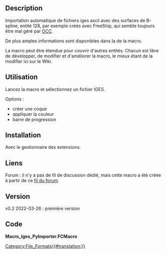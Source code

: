<languages/>

{{Macro/fr
|Name=Iges_PyImporter
|Description=Importer un fichier IGES avec l'entité 128 dans FreeCAD.
|Author=heda
|Version=0.2
|Date=2022-03-26
|FCVersion=Toutes
}}

==Description==

Importation automatique de fichiers iges ascii avec des surfaces de B-spline, entité 128, par exemple créés avec FreeShip, qui semble toujours être mal géré par [[OpenCASCADE/fr|OCC]].

De plus amples informations sont disponibles dans la {{Incode|docstring}} de la macro.

La macro peut être étendue pour couvrir d'autres entités. Chacun est libre de développer, de modifier et d'améliorer la macro, le mieux étant de la modifier ici sur le Wiki.

<span id="Usage"></span>
==Utilisation==

Lancez la macro et sélectionnez un fichier IGES.

Options :
* créer une coque
* appliquer la couleur
* barre de progression

<span id="Install"></span>
==Installation==

Avec le gestionnaire des extensions.

<span id="Link"></span>
==Liens==

Forum : il n'y a pas de fil de discussion dédié, mais cette macro a été créée à partir de ce [https://forum.freecad.org/viewtopic.php?p=582137&sid=3a86de4d61ef810a81861c757e15129c#p582137 fil du forum].

==Version==

v0.2 2022-03-26 : première version

==Code==

'''Macro_Iges_PyImporter.FCMacro'''

{{MacroCode|code=
#!/usr/bin/env python3
# -*- coding: utf-8 -*-

# ***************************************************************************
# *   Copyright (c) 2022 heda <heda @ freecad forum>                        *
# *                                                                         *
# *   This file is part of the FreeCAD CAx development system.              *
# *                                                                         *
# *   This program is free software; you can redistribute it and/or modify  *
# *   it under the terms of the GNU Lesser General Public License (LGPL)    *
# *   as published by the Free Software Foundation; either version 2 of     *
# *   the License, or (at your option) any later version.                   *
# *   for detail see the LICENSE text file.                                 *
# *                                                                         *
# *   This program is distributed in the hope that it will be useful,       *
# *   but WITHOUT ANY WARRANTY; without even the implied warranty of        *
# *   MERCHANTABILITY or FITNESS FOR A PARTICULAR PURPOSE.  See the         *
# *   GNU Library General Public License for more details.                  *
# *                                                                         *
# *   You should have received a copy of the GNU Library General Public     *
# *   License along with this program; if not, write to the Free Software   *
# *   Foundation, Inc., 59 Temple Place, Suite 330, Boston, MA  02111-1307  *
# *   USA                                                                   *
# *                                                                         *
# ***************************************************************************


__Name__ = 'Iges_PyImporter'
__Comment__ = 'Imports an iges file with entity 128 to FreeCAD'
__Author__ = 'heda @ fc-forum'
__Version__ = '0.2'
__Date__ = '2022-03-26'
__License__ = 'LGPL-2.0-or-later'
__Web__ = ''
__Wiki__ = 'https://wiki.freecad.org/Macro_Iges_PyImporter'
__Icon__ = ''
__Help__ = 'Launch macro and select file.'
__Status__ = 'works'
__Requires__ = 'tested on FreeCAD v0.19'
__Communication__ = 'forum'
__Files__ = ''



__doc__ = """
Standalone import for ascii iges-files with bspline surfaces,
entity 128, which appears to always be incorrectly handled by occ.

options:
- make shell [default on] or individual surfaces
  if off, the making of shell is enforced for files with more than 50 surfaces
- apply color [default on] if color is present in the iges-file,
  the parser naivly takes the first and ignores any following color records
- progress bar [default on] see note.

Run macro and select the iges file.
Creation of the surfaces can take a while.
Import is to current document if available, else a new is created.

There are no error or consistency checks, the parser either works or fails.
The only parsed entity is 128 - rational bspline surface,
assumed to be freeform. Parsing ability could be expanded,
specification used is iges5.3.

The importer is tested on:
- one freeship file
- one libIGES file

v0.1 - first version - handled iges files created by freeship.
v0.2 - also handles files made with libIGES (on gh).

note: if the macro has an error, the use of the progress bar makes fc
      freezes in monumental ways, the application has to be killed
      with system commands. If so, switch off the progress bar.
"""


import FreeCAD as App
import FreeCADGui as Gui
import Part
from PySide import QtGui

import re
from pathlib import Path
from collections import namedtuple, Counter

### options
MakeShell = True
ShellLimit = 50
ApplyColor = True
ProgressBar = True

filename, filt = QtGui.QFileDialog.getOpenFileName(filter='*.igs')

if not filename:
    raise UserWarning('Need to select an iges file.')

print('Importing: {}'.format(filename))

class Ticker:
    """better than nothing, does not always show though"""
    tick_count = 0
    pbon = ProgressBar
    if pbon:
        pb = App.Base.ProgressIndicator() 
        pb.start('importing iges', 100)
    
    def tick(self, ticks=1):
        if self.pbon:
            for i in range(ticks):
                self.pb.next()
                self.tick_count += 1

    def tick_time(self, prog):
        if isinstance(self.tick_step, int):
            self.tick(self.tick_step)
        else:
            if prog in self.tick_step:
                self.tick()
    
    def set_tick_step(self, number):
        self.tot_number = number
        span = 100 - 3 * 4
        if number >= span:
            self.tick_step = tuple(range(0, number, int(number / span) + 1))
        else:
            self.tick_step = int(span / number)
        
    def end(self):
        if self.pbon:
            for i in range(101 - self.tick_count):
                self.tick()
            self.pb.stop()


ticker = Ticker()


iges = Path(filename)
data = iges.read_text().splitlines()

sec_def = re.compile('\W+')
sections = dict(S='', G='', D=list(), P=dict())
DES = namedtuple('DES', 'entity linecount label')
oddeven = color = None

for i, line in enumerate(data):
    sec_col = line[72:]
    section, snbr = sec_def.split(sec_col)
    if section in 'SG':
        sections[section] += line[:72]
    elif section == 'D':
        if oddeven is None:
            oddeven = bool(i % 2)
        if isinstance(oddeven, bool):
            if bool(i % 2) == oddeven:
                row1 = [line[j:j+8] for j in range(0, 80, 8)]
                row2 = [data[i+1][j:j+8] for j in range(0, 80, 8)]
                entitydef = (int(row1[0]), int(row2[3]), row2[-3])
                sections['D'].append(DES(*entitydef))
    elif section == 'P':
        break

lc = i

### header
fields = ' '.join(('f{}'.format(i+1) for i in range(25)))
for oldnew in (('f6 preprocessor', 'f14 unitsflag', 'f23 version')):
    fields = fields.replace(*oldnew.split())
Header = namedtuple('Header', fields)
cheat = sections.get('G').split(',')
cheat[0] += ',' # assume that the parameter delimiter is a comma
if len(cheat) == 26:
    cheat.pop(1) # the freeship file

header = Header(*cheat)

### unit
Units = dict(u1=(25.4, 'inch'),
             u2=(1, 'mm'),
             u3=(1, 'user defined, skip'),
             u4=(25.4 * 12, 'feet'),
             u5=(1, 'miles, skipping'),
             u6=(1000, 'meters'),
             u7=(10000, 'kilometers'),
             u8=(25.4 / 1000, 'milli inch'),
             u9=(1, 'micron, skipping'),
             u10=(10, 'centimeters'),
             u11=(1, 'micro inches, skipping'),
             )

unit, unitname = Units.get('u{}'.format(header.unitsflag))
msg = 'file units: {} / preprocessor: {}'
print(msg.format(unitname, header.preprocessor))

ticker.tick(3)

### color
# naive assumtion that color is first entry
msg = 'color definition found in file'
if 314 in set((desi.entity for desi in sections['D'])):
    des = sections['D'].pop(0)
    code, *rgb, _ = data[lc].split(';')[0].split(',')
    color = tuple(float(c) / 100 for c in (rgb)) + (0.,)
    lc += des.linecount
    print(msg)
else:
    print('no ' + msg)

ticker.tick(3)

entities, skipped = list(), list()
for des in sections['D']:
    if des.entity == 128:
        chunk = ''
        for line in data[lc:lc+des.linecount]:
            chunk += line[:64].strip()
        entities.append(chunk.strip()[:-1])
    else:
        skipped.append(des.entity)
    lc += des.linecount

print('found {} surfaces'.format(len(entities)))
if skipped:
    for entity, count in Counter(skipped).items():
        print('skipped {} records of entity {}'.format(count, entity))
else:
    print('no records skipped during parsing')
print('creating surfaces...')

Gui.updateGui() # flushes prints
ticker.tick(3)
ticker.set_tick_step(len(entities))

MakeShell = MakeShell if len(entities) < ShellLimit + 1 else True
doc = App.ActiveDocument if App.ActiveDocument else App.newDocument(iges.stem)

surfs = list()

### parse iges record and create fc surface
for j, entity in enumerate(entities):
    entity = entity.split(',')
    entity[:10] = [int(i) for i in entity[:10]]
    entity[10:] = [float(i) for i in entity[10:]]
    K1, K2, M1, M2, P1, P2, P3, P4, P5 = entity[1:10]
    N1 = 1 + K1 - M1
    N2 = 1 + K2 - M2
    A = N1 + 2 * M1
    B = N2 + 2 * M2
    C = (1 + K1) * (1 + K2)
    # matrix is K1 + 1 x K2 + 1; u,v
    
    uknots = entity[10:10+A+1]
    vknots = entity[11+A:11+A+B+1]
    weights = entity[12+A+B:11+A+B+C+1]
    poles = entity[12+A+B+C:11+A+B+4*C+1]
    
    if P3 == 0: # rational
        u0, u1, v0, v1 = entity[12+A+B+4*C:15+A+B+4*C+1]
    else: # polynomial
        pass
    
    umults = [uknots.count(kn) for kn in sorted(set(uknots))]
    vmults = [vknots.count(kn) for kn in sorted(set(vknots))]
    
    if P3 == 0:
        pass
    else:
        uknots = uknots[M1:-M1]
        vknots = vknots[M2:-M2]
    
    poles = [App.Vector(*pt) * unit
             for pt in zip(poles[0::3], poles[1::3],poles[2::3])]
    
    poles = [poles[i:i+K1+1] for i in range(0, len(poles), K1+1)]
    weights = [weights[i:i+K1+1] for i in range(0, len(weights), K1+1)]
    poles = list(zip(*poles))
    weights = list(zip(*weights))
    
    bsurface = Part.BSplineSurface()
    builder = bsurface.buildFromPolesMultsKnots
    builder(poles, umults, vmults, uknots, vknots,
            bool(P4), bool(P5), M1, M2, weights)
    
    if MakeShell:
        surfs.append(bsurface.toShape())
    else:
       Part.show(bsurface.toShape(), 'Surface')
       if color and ApplyColor:
           doc.ActiveObject.ViewObject.ShapeColor = color

    ticker.tick_time(j)
    

if MakeShell:
    shell = Part.makeShell(surfs)
    Part.show(shell, iges.stem)
    if color and ApplyColor:
        doc.ActiveObject.ViewObject.ShapeColor = color
    doc.ActiveObject.ViewObject.DisplayMode = 'Shaded'

ticker.tick(3)

doc.recompute()
av = Gui.ActiveDocument.ActiveView
av.viewIsometric()
av.fitAll()
print('... import iges completed')
ticker.end()

# end
}}

[[Category:File_Formats{{#translation:}}]]